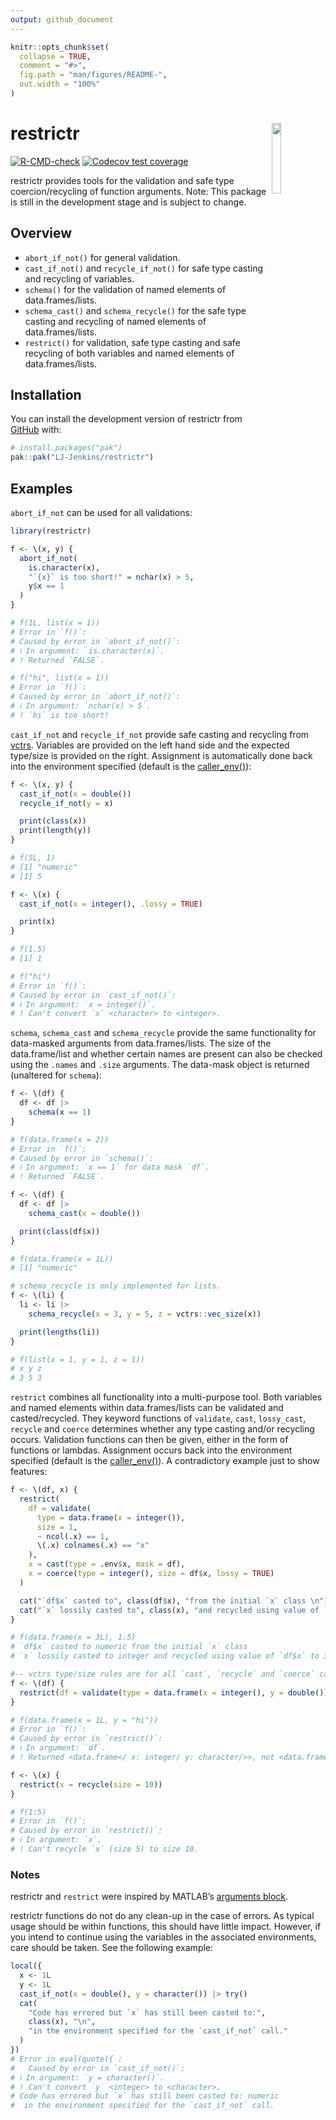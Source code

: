 ```yaml
---
output: github_document
---
```


<!-- README.md is generated from README.Rmd. Please edit that file -->

```r
knitr::opts_chunk$set(
  collapse = TRUE,
  comment = "#>",
  fig.path = "man/figures/README-",
  out.width = "100%"
)
```

# restrictr <img id="logo" src="man/figures/logo.png" align="right" width="17%" height="17%" />

<!-- badges: start -->
[![R-CMD-check](https://github.com/LJ-Jenkins/restrictr/actions/workflows/R-CMD-check.yaml/badge.svg)](https://github.com/LJ-Jenkins/restrictr/actions/workflows/R-CMD-check.yaml)
[![Codecov test coverage](https://codecov.io/gh/LJ-Jenkins/restrictr/graph/badge.svg)](https://app.codecov.io/gh/LJ-Jenkins/restrictr)
<!-- badges: end -->

restrictr provides tools for the validation and safe type coercion/recycling of function arguments. Note: This package is still in the development stage and is subject to change.

## Overview

* `abort_if_not()` for general validation.
* `cast_if_not()` and `recycle_if_not()` for safe type casting and recycling of variables.
* `schema()` for the validation of named elements of data.frames/lists.
* `schema_cast()` and `schema_recycle()` for the safe type casting and recycling of named elements of data.frames/lists.
* `restrict()` for validation, safe type casting and safe recycling of both variables and named elements of data.frames/lists.

## Installation

You can install the development version of restrictr from [GitHub](https://github.com/) with:

``` r
# install.packages("pak")
pak::pak("LJ-Jenkins/restrictr")
```

## Examples

`abort_if_not` can be used for all validations:

```r
library(restrictr)

f <- \(x, y) {
  abort_if_not(
    is.character(x),
    "`{x}` is too short!" = nchar(x) > 5,
    y$x == 1
  )
}

# f(1L, list(x = 1))
# Error in `f()`:
# Caused by error in `abort_if_not()`:
# ℹ In argument: `is.character(x)`.
# ! Returned `FALSE`.

# f("hi", list(x = 1))
# Error in `f()`:
# Caused by error in `abort_if_not()`:
# ℹ In argument: `nchar(x) > 5`.
# ! `hi` is too short!
```

`cast_if_not` and `recycle_if_not` provide safe casting and recycling from [vctrs](https://vctrs.r-lib.org/). Variables are provided on the left hand side and the expected type/size is provided on the right. Assignment is automatically done back into the environment specified (default is the [caller_env()](https://rlang.r-lib.org/reference/stack.html)):

```r
f <- \(x, y) {
  cast_if_not(x = double())
  recycle_if_not(y = x)

  print(class(x))
  print(length(y))
}

# f(5L, 1)
# [1] "numeric"
# [1] 5

f <- \(x) {
  cast_if_not(x = integer(), .lossy = TRUE)

  print(x)
}

# f(1.5)
# [1] 1

# f("hi")
# Error in `f()`:
# Caused by error in `cast_if_not()`:
# ℹ In argument: `x = integer()`.
# ! Can't convert `x` <character> to <integer>.
```

`schema`, `schema_cast` and `schema_recycle` provide the same functionality for data-masked arguments from data.frames/lists. The size of the data.frame/list and whether certain names are present can also be checked using the `.names` and `.size` arguments. The data-mask object is returned (unaltered for `schema`):

```r
f <- \(df) {
  df <- df |>
    schema(x == 1)
}

# f(data.frame(x = 2))
# Error in `f()`:
# Caused by error in `schema()`:
# ℹ In argument: `x == 1` for data mask `df`.
# ! Returned `FALSE`.

f <- \(df) {
  df <- df |>
    schema_cast(x = double())

  print(class(df$x))
}

# f(data.frame(x = 1L))
# [1] "numeric"

# schema_recycle is only implemented for lists.
f <- \(li) {
  li <- li |>
    schema_recycle(x = 3, y = 5, z = vctrs::vec_size(x))

  print(lengths(li))
}

# f(list(x = 1, y = 1, z = 1))
# x y z
# 3 5 3
```

`restrict` combines all functionality into a multi-purpose tool. Both variables and named elements within data.frames/lists can be validated and casted/recycled. They keyword functions of `validate`, `cast`, `lossy_cast`, `recycle` and `coerce` determines whether any type casting and/or recycling occurs. Validation functions can then be given, either in the form of functions or lambdas. Assignment occurs back into the environment specified (default is the [caller_env()](https://rlang.r-lib.org/reference/stack.html)). A contradictory example just to show features:

```r
f <- \(df, x) {
  restrict(
    df = validate(
      type = data.frame(x = integer()),
      size = 1,
      ~ ncol(.x) == 1,
      \(.x) colnames(.x) == "x"
    ),
    x = cast(type = .env$x, mask = df),
    x = coerce(type = integer(), size = df$x, lossy = TRUE)
  )

  cat("`df$x` casted to", class(df$x), "from the initial `x` class \n")
  cat("`x` lossily casted to", class(x), "and recycled using value of `df$x` to length", length(x))
}

# f(data.frame(x = 3L), 1.5)
# `df$x` casted to numeric from the initial `x` class
# `x` lossily casted to integer and recycled using value of `df$x` to 3

#-- vctrs type/size rules are for all `cast`, `recycle` and `coerce` calls within restrictr functions
f <- \(df) {
  restrict(df = validate(type = data.frame(x = integer(), y = double())))
}

# f(data.frame(x = 1L, y = "hi"))
# Error in `f()`:
# Caused by error in `restrict()`:
# ℹ In argument: `df`.
# ! Returned <data.frame</ x: integer/ y: character/>>, not <data.frame</ x: integer/ y: double/>>.

f <- \(x) {
  restrict(x = recycle(size = 10))
}

# f(1:5)
# Error in `f()`:
# Caused by error in `restrict()`:
# ℹ In argument: `x`.
# ! Can't recycle `x` (size 5) to size 10.
```

###  Notes

restrictr and `restrict` were inspired by MATLAB's [arguments block](https://uk.mathworks.com/help/matlab/ref/arguments.html).

restrictr functions do not do any clean-up in the case of errors. As typical usage should be within functions, this should have little impact. However, if you intend to continue using the variables in the associated environments, care should be taken. See the following example:

```r
local({
  x <- 1L
  y <- 1L
  cast_if_not(x = double(), y = character()) |> try()
  cat(
    "Code has errored but `x` has still been casted to:",
    class(x), "\n",
    "in the environment specified for the `cast_if_not` call."
  )
})
# Error in eval(quote({ : 
#   Caused by error in `cast_if_not()`:
# ℹ In argument: `y = character()`.
# ! Can't convert `y` <integer> to <character>.
# Code has errored but `x` has still been casted to: numeric 
#  in the environment specified for the `cast_if_not` call.
```
